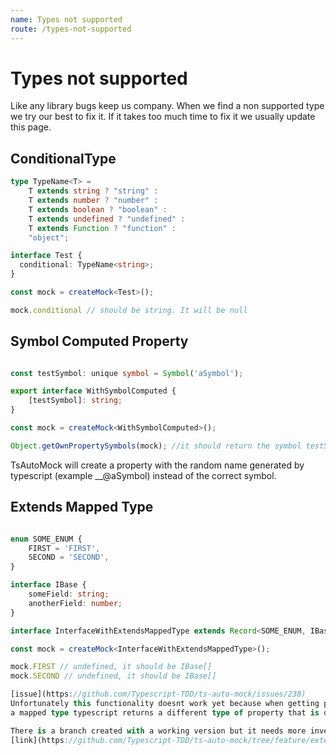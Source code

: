 ```yaml
---
name: Types not supported
route: /types-not-supported
---
```


# Types not supported
Like any library bugs keep us company. When we find a non supported type we try our best to fix it.
If it takes too much time to fix it we usually update this page.

## ConditionalType

```ts
type TypeName<T> =
    T extends string ? "string" :
    T extends number ? "number" :
    T extends boolean ? "boolean" :
    T extends undefined ? "undefined" :
    T extends Function ? "function" :
    "object";

interface Test {
  conditional: TypeName<string>;
}

const mock = createMock<Test>();

mock.conditional // should be string. It will be null
```

## Symbol Computed Property
```ts

const testSymbol: unique symbol = Symbol('aSymbol');

export interface WithSymbolComputed {
    [testSymbol]: string;
}

const mock = createMock<WithSymbolComputed>();

Object.getOwnPropertySymbols(mock); //it should return the symbol testSymbol
```

TsAutoMock will create a property with the random name generated by typescript (example __@aSymbol) instead of the correct symbol.

## Extends Mapped Type
```ts

enum SOME_ENUM {
    FIRST = 'FIRST',
    SECOND = 'SECOND',
}

interface IBase {
    someField: string;
    anotherField: number;
}

interface InterfaceWithExtendsMappedType extends Record<SOME_ENUM, IBase[]> {}

const mock = createMock<InterfaceWithExtendsMappedType>();

mock.FIRST // undefined, it should be IBase[]
mock.SECOND // undefined, it should be IBase[]

[issue](https://github.com/Typescript-TDD/ts-auto-mock/issues/238)
Unfortunately this functionality doesnt work yet because when getting properties from an interface that extend
a mapped type typescript returns a different type of property that is difficult to mock.

There is a branch created with a working version but it needs more investigation because the implementation is not readable and it may cause more issues
[link](https://github.com/Typescript-TDD/ts-auto-mock/tree/feature/extends-mapped-type)

```